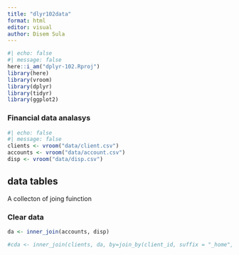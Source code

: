 ```yaml
---
title: "dlyr102data"
format: html
editor: visual
author: Disem Sula
---
```


```r
#| echo: false
#| message: false
here::i_am("dplyr-102.Rproj")
library(here)
library(vroom)
library(dplyr)
library(tidyr)
library(ggplot2)
```

### Financial data analasys
```r
#| echo: false
#| message: false
clients <- vroom("data/client.csv")
accounts <- vroom("data/account.csv")
disp <- vroom("data/disp.csv")
```

## data tables
A collecton of joing fuinction

### Clear data
```r
da <- inner_join(accounts, disp)
```

```r
#cda <- inner_join(clients, da, by=join_by(client_id, suffix = "_home", "_bank"))
```




